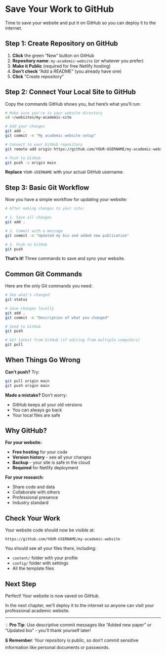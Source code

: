 # Save Your Work to GitHub

Time to save your website and put it on GitHub so you can deploy it to the internet.

## Step 1: Create Repository on GitHub

1. **Click** the green "New" button on GitHub
2. **Repository name**: `my-academic-website` (or whatever you prefer)
3. **Make it Public** (required for free Netlify hosting)
4. **Don't check** "Add a README" (you already have one)
5. **Click** "Create repository"

## Step 2: Connect Your Local Site to GitHub

Copy the commands GitHub shows you, but here's what you'll run:

```bash
# Make sure you're in your website directory
cd ~/websites/my-academic-site

# Add your changes
git add .
git commit -m "My academic website setup"

# Connect to your GitHub repository
git remote add origin https://github.com/YOUR-USERNAME/my-academic-website.git

# Push to GitHub
git push -u origin main
```

**Replace** `YOUR-USERNAME` with your actual GitHub username.

## Step 3: Basic Git Workflow

Now you have a simple workflow for updating your website:

```bash
# After making changes to your site:

# 1. Save all changes
git add .

# 2. Commit with a message
git commit -m "Updated my bio and added new publication"

# 3. Push to GitHub
git push
```

**That's it!** Three commands to save and sync your website.

## Common Git Commands

Here are the only Git commands you need:

```bash
# See what's changed
git status

# Save changes locally
git add .
git commit -m "Description of what you changed"

# Send to GitHub
git push

# Get latest from GitHub (if editing from multiple computers)
git pull
```

## When Things Go Wrong

**Can't push?** Try:
```bash
git pull origin main
git push origin main
```

**Made a mistake?** Don't worry:

- GitHub keeps all your old versions
- You can always go back
- Your local files are safe

## Why GitHub?

**For your website:**

- **Free hosting** for your code
- **Version history** - see all your changes
- **Backup** - your site is safe in the cloud
- **Required** for Netlify deployment

**For your research:**

- Share code and data
- Collaborate with others
- Professional presence
- Industry standard

## Check Your Work

Your website code should now be visible at:

`https://github.com/YOUR-USERNAME/my-academic-website`

You should see all your files there, including:

- `content/` folder with your profile
- `config/` folder with settings
- All the template files

## Next Step

Perfect! Your website is now saved on GitHub. 

In the next chapter, we'll deploy it to the internet so anyone can visit your professional academic website.

---

💡 **Pro Tip**: Use descriptive commit messages like "Added new paper" or "Updated bio" - you'll thank yourself later!

🔒 **Remember**: Your repository is public, so don't commit sensitive information like personal documents or passwords. 